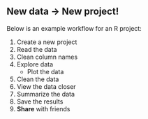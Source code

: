 
## New data -> New project! {-}

Below is an example workflow for an R project:

1. Create a new project
1. Read the data
1. Clean column names
1. Explore data
    - Plot the data
1. Clean the data
1. View the data closer
1. Summarize the data
1. Save the results
1. __Share__ with friends



<br>
